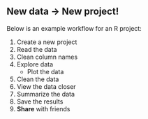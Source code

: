 
## New data -> New project! {-}

Below is an example workflow for an R project:

1. Create a new project
1. Read the data
1. Clean column names
1. Explore data
    - Plot the data
1. Clean the data
1. View the data closer
1. Summarize the data
1. Save the results
1. __Share__ with friends



<br>
